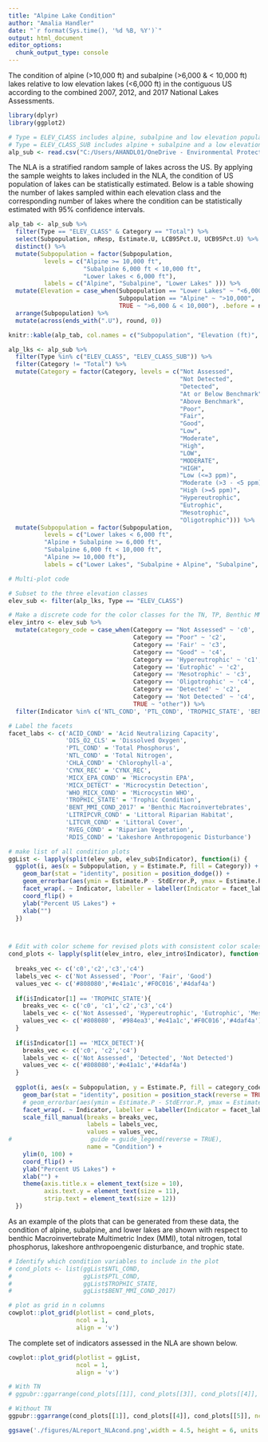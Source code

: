 ```yaml
---
title: "Alpine Lake Condition"
author: "Amalia Handler"
date: "`r format(Sys.time(), '%d %B, %Y')`"
output: html_document
editor_options: 
  chunk_output_type: console
---
```


The condition of alpine (\>10,000 ft) and subalpine (\>6,000 & \< 10,000 ft) lakes relative to low elevation lakes (\<6,000 ft) in the contiguous US according to the combined 2007, 2012, and 2017 National Lakes Assessments.

```r
library(dplyr)
library(ggplot2)

# Type = ELEV_CLASS includes alpine, subalpine and low elevation population classes
# Type = ELEV_CLASS_SUB includes alpine + subalpine and a low elevation class
alp_sub <- read.csv("C:/Users/AHANDL01/OneDrive - Environmental Protection Agency (EPA)/Profile/Documents/AlpineLakes/data/NLA_Comb_2007-2017_CondClass_Estimates_IndexVisits_withElevationClass20220610.csv")

```

The NLA is a stratified random sample of lakes across the US. By applying the sample weights to lakes included in the NLA, the condition of US population of lakes can be statistically estimated. Below is a table showing the number of lakes sampled within each elevation class and the corresponding number of lakes where the condition can be statistically estimated with 95% confidence intervals.

```r

alp_tab <- alp_sub %>%
  filter(Type == "ELEV_CLASS" & Category == "Total") %>%
  select(Subpopulation, nResp, Estimate.U, LCB95Pct.U, UCB95Pct.U) %>%
  distinct() %>%
  mutate(Subpopulation = factor(Subpopulation, 
          levels = c("Alpine >= 10,000 ft",
                     "Subalpine 6,000 ft < 10,000 ft",
                     "Lower lakes < 6,000 ft"),
          labels = c("Alpine", "Subalpine", "Lower Lakes" ))) %>%
  mutate(Elevation = case_when(Subpopulation == "Lower Lakes" ~ "<6,000",
                               Subpopulation == "Alpine" ~ ">10,000",
                               TRUE ~ ">6,000 & < 10,000"), .before = nResp) %>%
  arrange(Subpopulation) %>%
  mutate(across(ends_with(".U"), round, 0)) 

knitr::kable(alp_tab, col.names = c("Subpopulation", "Elevation (ft)", "NLA Sampled Lakes", "Estimated Population", "Lower Bound 95% CI", "Upper Bound 95% CI"), align = "llrrrr", format.args = list(big.mark = ","))

```

```r
alp_lks <- alp_sub %>%
  filter(Type %in% c("ELEV_CLASS", "ELEV_CLASS_SUB")) %>%
  filter(Category != "Total") %>%
  mutate(Category = factor(Category, levels = c("Not Assessed", 
                                                "Not Detected",
                                                "Detected",
                                                "At or Below Benchmark",
                                                "Above Benchmark",
                                                "Poor", 
                                                "Fair", 
                                                "Good", 
                                                "Low", 
                                                "Moderate", 
                                                "High", 
                                                "LOW", 
                                                "MODERATE", 
                                                "HIGH", 
                                                "Low (<=3 ppm)", 
                                                "Moderate (>3 - <5 ppm)",
                                                "High (>=5 ppm)", 
                                                "Hypereutrophic",
                                                "Eutrophic",
                                                "Mesotrophic",
                                                "Oligotrophic"))) %>%
  mutate(Subpopulation = factor(Subpopulation, 
          levels = c("Lower lakes < 6,000 ft", 
          "Alpine + Subalpine >= 6,000 ft", 
          "Subalpine 6,000 ft < 10,000 ft", 
          "Alpine >= 10,000 ft"),
          labels = c("Lower Lakes", "Subalpine + Alpine", "Subalpine", "Alpine")))
```

```r
# Multi-plot code

# Subset to the three elevation classes
elev_sub <- filter(alp_lks, Type == "ELEV_CLASS")

# Make a discrete code for the color classes for the TN, TP, Benthic MMI, and trophic state categories
elev_intro <- elev_sub %>%
  mutate(category_code = case_when(Category == "Not Assessed" ~ 'c0',
                                   Category == "Poor" ~ 'c2',
                                   Category == 'Fair' ~ 'c3',
                                   Category == "Good" ~ 'c4',
                                   Category == 'Hypereutrophic' ~ 'c1',
                                   Category == 'Eutrophic' ~ 'c2',
                                   Category == 'Mesotrophic' ~ 'c3',
                                   Category == 'Oligotrophic' ~ 'c4',
                                   Category == 'Detected' ~ 'c2',
                                   Category == 'Not Detected' ~ 'c4',
                                   TRUE ~ "other")) %>%
  filter(Indicator %in% c('NTL_COND', 'PTL_COND', 'TROPHIC_STATE', 'BENT_MMI_COND_2017', 'RDIS_COND', 'MICX_DETECT'))

# Label the facets
facet_labs <- c('ACID_COND' = 'Acid Neutralizing Capacity', 
                'DIS_O2_CLS' = 'Dissolved Oxygen',
                'PTL_COND' = 'Total Phosphorus',
                'NTL_COND' = 'Total Nitrogen',
                'CHLA_COND' = 'Chlorophyll-a',
                'CYNX_REC' = 'CYNX_REC',
                'MICX_EPA_COND' = 'Microcystin EPA',
                'MICX_DETECT' = 'Microcystin Detection',
                'WHO_MICX_COND' = 'Microcystin WHO',
                'TROPHIC_STATE' = 'Trophic Condition',
                'BENT_MMI_COND_2017' = 'Benthic Macroinvertebrates',
                'LITRIPCVR_COND' = 'Littoral Riparian Habitat',
                'LITCVR_COND' = 'Littoral Cover',
                'RVEG_COND' = 'Riparian Vegetation',
                'RDIS_COND' = 'Lakeshore Anthropogenic Disturbance')

# make list of all condition plots
ggList <- lapply(split(elev_sub, elev_sub$Indicator), function(i) {
  ggplot(i, aes(x = Subpopulation, y = Estimate.P, fill = Category)) +
    geom_bar(stat = "identity", position = position_dodge()) +
    geom_errorbar(aes(ymin = Estimate.P - StdError.P, ymax = Estimate.P + StdError.P), width=.2, position=position_dodge(.9)) +
    facet_wrap(. ~ Indicator, labeller = labeller(Indicator = facet_labs)) +
    coord_flip() +
    ylab("Percent US Lakes") +
    xlab("")
  })



# Edit with color scheme for revised plots with consistent color scales for TN, TP, trophic state, and benthic MMI.
cond_plots <- lapply(split(elev_intro, elev_intro$Indicator), function(i) {
  
  breaks_vec <- c('c0','c2','c3','c4')
  labels_vec <- c('Not Assessed', 'Poor', 'Fair', 'Good')
  values_vec <- c('#808080','#e41a1c','#F0C016','#4daf4a')
  
  if(i$Indicator[1] == 'TROPHIC_STATE'){
    breaks_vec <- c('c0', 'c1','c2','c3','c4')
    labels_vec <- c('Not Assessed', 'Hypereutrophic', 'Eutrophic', 'Mesotrophic', 'Oligotrophic')
    values_vec <- c('#808080', '#984ea3','#e41a1c','#F0C016','#4daf4a')
  }
  
  if(i$Indicator[1] == 'MICX_DETECT'){
    breaks_vec <- c('c0', 'c2','c4')
    labels_vec <- c('Not Assessed', 'Detected', 'Not Detected')
    values_vec <- c('#808080','#e41a1c','#4daf4a')
  }
  
  ggplot(i, aes(x = Subpopulation, y = Estimate.P, fill = category_code)) + 
    geom_bar(stat = "identity", position = position_stack(reverse = TRUE), width = 0.70) +
    # geom_errorbar(aes(ymin = Estimate.P - StdError.P, ymax = Estimate.P + StdError.P), width=.2, position=position_dodge(.9)) +
    facet_wrap(. ~ Indicator, labeller = labeller(Indicator = facet_labs)) +
    scale_fill_manual(breaks = breaks_vec,
                      labels = labels_vec,
                      values = values_vec,
#                      guide = guide_legend(reverse = TRUE),
                      name = "Condition") +
    ylim(0, 100) +
    coord_flip() +
    ylab("Percent US Lakes") +
    xlab("") +
    theme(axis.title.x = element_text(size = 10),
          axis.text.y = element_text(size = 11),
          strip.text = element_text(size = 12))
  })

```

As an example of the plots that can be generated from these data, the condition of alpine, subalpine, and lower lakes are shown with respect to benthic Macroinvertebrate Multimetric Index (MMI), total nitrogen, total phosphorus, lakeshore anthropoengenic disturbance, and trophic state.

```r
# Identify which condition variables to include in the plot
# cond_plots <- list(ggList$NTL_COND,
#                    ggList$PTL_COND,
#                    ggList$TROPHIC_STATE,
#                    ggList$BENT_MMI_COND_2017)

```

```r
# plot as grid in n columns 
cowplot::plot_grid(plotlist = cond_plots,
                   ncol = 1,
                   align = 'v')
```

The complete set of indicators assessed in the NLA are shown below.

```r
cowplot::plot_grid(plotlist = ggList,
                   ncol = 1,
                   align = 'v')
```

```r
# With TN
# ggpubr::ggarrange(cond_plots[[1]], cond_plots[[3]], cond_plots[[4]], cond_plots[[5]], ncol=2, nrow=2, common.legend = TRUE, legend="bottom")

# Without TN
ggpubr::ggarrange(cond_plots[[1]], cond_plots[[4]], cond_plots[[5]], ncol=1, common.legend = TRUE, legend="bottom")

ggsave('./figures/ALreport_NLAcond.png',width = 4.5, height = 6, units = 'in', dpi = 600)

```

